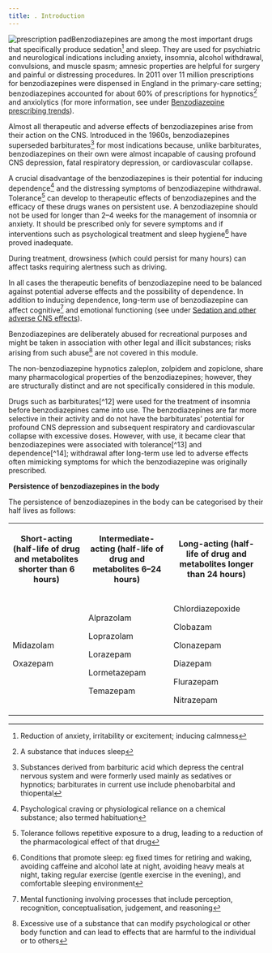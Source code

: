 ```yaml
---
title: . Introduction
---
```



![prescription pad](../../assets/con247106.jpg)Benzodiazepines are among the most important drugs that specifically produce sedation[^1] and sleep. They are used for psychiatric and neurological indications including anxiety, insomnia, alcohol withdrawal, convulsions, and muscle spasm; amnesic properties are helpful for surgery and painful or distressing procedures. In 2011 over 11 million prescriptions for benzodiazepines were dispensed in England in the primary-care setting; benzodiazepines accounted for about 60% of prescriptions for hypnotics[^2] and anxiolytics (for more information, see under [Benzodiazepine prescribing trends](/benzodiazepines/CON234573_20)).

Almost all therapeutic and adverse effects of benzodiazepines arise from their action on the CNS. Introduced in the 1960s, benzodiazepines superseded barbiturates[^3] for most indications because, unlike barbiturates, benzodiazepines on their own were almost incapable of causing profound CNS depression, fatal respiratory depression, or cardiovascular collapse.

A crucial disadvantage of the benzodiazepines is their potential for inducing dependence[^4] and the distressing symptoms of benzodiazepine withdrawal. Tolerance[^5] can develop to therapeutic effects of benzodiazepines and the efficacy of these drugs wanes on persistent use. A benzodiazepine should not be used for longer than 2–4 weeks for the management of insomnia or anxiety. It should be prescribed only for severe symptoms and if interventions such as psychological treatment and sleep hygiene[^6] have proved inadequate.

During treatment, drowsiness (which could persist for many hours) can affect tasks requiring alertness such as driving.

In all cases the therapeutic benefits of benzodiazepine need to be balanced against potential adverse effects and the possibility of dependence. In addition to inducing dependence, long-term use of benzodiazepine can affect cognitive[^7] and emotional functioning (see under [Sedation and other adverse CNS effects](/benzodiazepines/CON234573_6)).

Benzodiazepines are deliberately abused for recreational purposes and might be taken in association with other legal and illicit substances; risks arising from such abuse[^8] are not covered in this module.

The non-benzodiazepine hypnotics zaleplon, zolpidem and zopiclone, share many pharmacological properties of the benzodiazepines; however, they are structurally distinct and are not specifically considered in this module.

<Expander title="Did you know...">
 <p>
  Drugs such as barbiturates[^12] were used for the treatment of insomnia before benzodiazepines came into use. The benzodiazepines are far more selective in their activity and do not have the barbiturates’ potential for profound CNS depression and subsequent respiratory and cardiovascular collapse with excessive doses. However, with use, it became clear that benzodiazepines were associated with tolerance[^13] and dependence[^14]; withdrawal after long-term use led to adverse effects often mimicking symptoms for which the benzodiazepine was originally prescribed.
 </p>
</Expander>



**Persistence of benzodiazepines in the body**

The persistence of benzodiazepines in the body can be categorised by their half lives as follows:



<table>
 <tr>
  <th>
   <p>
    <strong>
     Short-acting
    </strong>
    (half-life of drug and metabolites shorter than 6 hours)
   </p>
  </th>
  <th>
   <p>
    <strong>
     Intermediate-acting
    </strong>
    (half-life of drug and metabolites 6–24 hours)
   </p>
  </th>
  <th>
   <p>
    <strong>
     Long-acting
    </strong>
    (half-life of drug and metabolites longer than 24 hours)
   </p>
  </th>
 </tr>
 <tr>
  <td>
   <p>
    Midazolam
   </p>
   <p>
    Oxazepam
   </p>
  </td>
  <td>
   <p>
    Alprazolam
   </p>
   <p>
    Loprazolam
   </p>
   <p>
    Lorazepam
   </p>
   <p>
    Lormetazepam
   </p>
   <p>
    Temazepam
   </p>
  </td>
  <td>
   <p>
    Chlordiazepoxide
   </p>
   <p>
    Clobazam
   </p>
   <p>
    Clonazepam
   </p>
   <p>
    Diazepam
   </p>
   <p>
    Flurazepam
   </p>
   <p>
    Nitrazepam
   </p>
  </td>
 </tr>
</table>



[^1]: Reduction of anxiety, irritability or excitement; inducing calmness


[^2]: A substance that induces sleep


[^3]: Substances derived from barbituric acid which depress the central nervous system and were formerly used mainly as sedatives or hypnotics; barbiturates in current use include phenobarbital and thiopental


[^4]: Psychological craving or physiological reliance on a chemical substance; also termed habituation


[^5]: Tolerance follows repetitive exposure to a drug, leading to a reduction of the pharmacological effect of that drug


[^6]: Conditions that promote sleep: eg fixed times for retiring and waking, avoiding caffeine and alcohol late at night, avoiding heavy meals at night, taking regular exercise (gentle exercise in the evening), and comfortable sleeping environment


[^7]: Mental functioning involving processes that include perception, recognition, conceptualisation, judgement, and reasoning


[^8]: Excessive use of a substance that can modify psychological or other body function and can lead to effects that are harmful to the individual or to others


[^9]: Substances derived from barbituric acid which depress the central nervous system and were formerly used mainly as sedatives or hypnotics; barbiturates in current use include phenobarbital and thiopental


[^10]: Tolerance follows repetitive exposure to a drug, leading to a reduction of the pharmacological effect of that drug


[^11]: Psychological craving or physiological reliance on a chemical substance; also termed habituation


[^12]: Substances derived from barbituric acid which depress the central nervous system and were formerly used mainly as sedatives or hypnotics; barbiturates in current use include phenobarbital and thiopental


[^13]: Tolerance follows repetitive exposure to a drug, leading to a reduction of the pharmacological effect of that drug


[^14]: Psychological craving or physiological reliance on a chemical substance; also termed habituation

